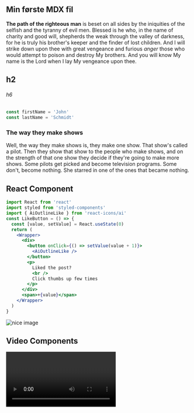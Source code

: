 
<section className="mdx-page">

# Min første MDX fil

**The path of the righteous man** is beset on all sides by the iniquities of the selfish and the tyranny of evil men. Blessed is he who, in the name of charity and good will, shepherds the weak through the valley of darkness, for he is truly his brother's keeper and the finder of lost children. And I will strike down upon thee with great vengeance and furious _anger_ those who would attempt to poison and destroy My brothers. And you will know My name is the Lord when I lay My vengeance upon thee.

## h2

###### h6

<div className="code">

```js
const firstName = 'John'
const lastName = 'Schmidt'
```

</div>

<div className="nice-text">

### The way they make shows

<FiInfo className="nice-text-icon" />

Well, the way they make shows is, they make one show. That show's called a pilot. Then they show that show to the people who make shows, and on the strength of that one show they decide if they're going to make more shows. Some pilots get picked and become television programs. Some don't, become nothing. She starred in one of the ones that became nothing.

</div>

<h2> React Component </h2>
<Counter />

```jsx
import React from 'react'
import styled from 'styled-components'
import { AiOutlineLike } from 'react-icons/ai'
const LikeButton = () => {
  const [value, setValue] = React.useState(0)
  return (
    <Wrapper>
      <div>
        <button onClick={() => setValue(value + 1)}>
          <AiOutlineLike />
        </button>
        <p>
          Liked the post?
          <br />
          Click thumbs up few times
        </p>
      </div>
      <span>+{value}</span>
    </Wrapper>
  )
}
```

<LikeButton />

<div className="mdx-img">

![nice image](../assets/gatsby-1.png)

</div>

<h2>Video Components</h2>
<RegVideo />

<Video />
<h3>random heading</h3>
<h3>Another random heading</h3>
<Link className="btn center-btn" to="/posts">
  alle indlæg
</Link>

</section>
